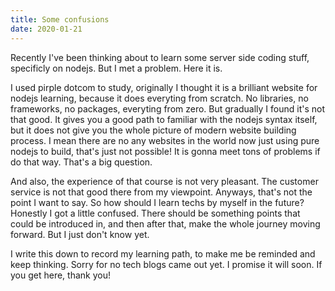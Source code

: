 ```yaml
---
title: Some confusions
date: 2020-01-21
---
```


Recently I've been thinking about to learn some server side coding stuff, specificly on nodejs. But I met a problem. Here it is.

I used pirple dotcom to study, originally I thought it is a brilliant website for nodejs learning, because it does everyting from scratch.
No libraries, no frameworks, no packages, everyting from zero. But gradually I found it's not that good. It gives you a good path to familiar
with the nodejs syntax itself, but it does not give you the whole picture of modern website building process. I mean there are no any websites
in the world now just using pure nodejs to build, that's just not possible! It is gonna meet tons of problems if do that way. That's a big 
question.

And also, the experience of that course is not very pleasant. The customer service is not that good there from my viewpoint. Anyways, that's
not the point I want to say. So how should I learn techs by myself in the future? Honestly I got a little confused. There should be something 
points that could be introduced in, and then after that, make the whole journey moving forward. But I just don't know yet.

I write this down to record my learning path, to make me be reminded and keep thinking. Sorry for no tech blogs came out yet. I promise it will
soon. If you get here, thank you! 